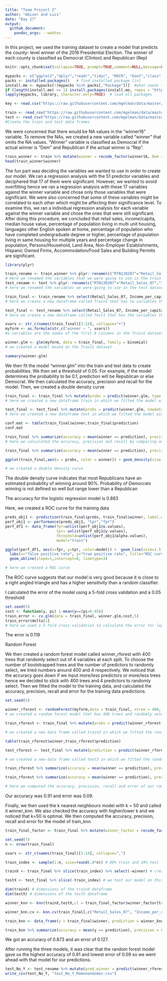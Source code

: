 ```yaml
---
title: "Team Project 2" 
author: "Abizer and Luis"
date: "Day 17"
output: 
  github_document:
    pandoc_args: --webtex
---
```


In this project, we used the training dataset to create a model that predicts the county- level winner of the 2016 Presidential Election. The winner of each county is classified as Democrat (Clinton) and Republican (Rep)

```r
knitr::opts_chunk$set(collapse=TRUE, prompt=TRUE,comment=NULL,message=FALSE, echo = FALSE, include=TRUE, fig.width = 9, fig.height = 4) #This code chunk ensures that there are no commands in output file.
```

```r
mypacks <- c("ggplot2","dplyr","readr","tidyr", "ROCR", "boot","class","randomForest","e1071", "stringr","partykit","rpart","plyr")  # what packages are needed?
packs <- installed.packages()   # find installed package list
install.me <- mypacks[!(mypacks %in% packs[,"Package"])]  #what needs to be installed?
if (length(install.me) >= 1) install.packages(install.me, repos = "http://cran.us.r-project.org")   # install (if needed)
lapply(mypacks, library, character.only=TRUE)  # load all packages
```

```r
key <- read.csv("https://raw.githubusercontent.com/mgelman/data/master/county_facts_dictionary.csv") #Read the key file
```


```r
train <- read_csv("https://raw.githubusercontent.com/mgelman/data/master/train.csv")
test <- read_csv("https://raw.githubusercontent.com/mgelman/data/master/test_No_Y.csv")
#Create the train and test data frames
```

We were concerned that there would be NA values in the “winner16” variable. To remove the NAs, we created a new variable called “winner” that omits the NA values. “Winner” variable is classified as Democrat if the actual winner is “Dem” and Republican if the actual winner is “Rep”.

```r
train_winner <- train %>% mutate(winner = recode_factor(winner16, Dem = "Democrat", Rep = "Republican")) %>% na.omit()
head(train_winner$winner)
```

The fun part was deciding the variables we wanted to use in order to create our model. We ran a regression analysis with the 51 predictor variables and deciphered that 17 of them were significant. However, we wanted to avoid overfitting hence we ran a regression analysis with these 17 variables against the winner variable and chose only those variables that were significant. We were also concerned that some of these variables might be correlated to each other which might be affecting their significance level. To examine this, we ran a individual regression analysis for each variable against the winner variable and chose the ones that were still significant. After doing this procedure, we concluded that retail sales, income/capita, median house value, percentage of population living in multi unit housing, languages other English spoken at home, percentage of population who have completed undergraduate degree or higher, percentage of population living in same housing for multiple years and percentage change in population, Persons/Household, Land Area, Non-Employer Establishments, Hispanic Owned Firms, Accommodation/Food Sales and Building Permits are significant.


```r
library(plyr)

train_rename <- train_winner %>% plyr::rename(c("RTN130207"="Retail_Sales_07","INC910213"="Income_per_capita","HSG096213"="Percent_multi_unit_housing","POP715213"="Percent_living_in_same_house_multiple_years","HSG495213"="Median_house_value","POP815213"="Spoken_non_english_lang","EDU635213"="Percent_Highschool_grad","EDU685213"="Percent_Undergrad","AGE295214"="percent_under_18","AGE775214"="percent_over_65","PST120214"="percent_change_in_pop","HSD310213"="Persons_per_Household","LND110210"="Land_Area","NES010213"= "Nonemployer_establishments","SBO415207"="Hispanic_firms","AFN120207"="Accomodation_Food_Sales", "BPS030214"="Building_Permits"))
# Here we renamed the variables that we were going to use in the train dataset and saved the data frame as train1
test_rename <- test %>% plyr::rename(c("RTN130207"="Retail_Sales_07","INC910213"="Income_per_capita","HSG096213"="Percent_multi_unit_housing","HSG495213"="Median_house_value","POP815213"="Spoken_non_english_lang","EDU635213"="Percent_Highschool_grad","POP715213"="Percent_living_in_same_house_multiple_years","EDU685213"="Percent_Undergrad","AGE295214"="percent_under_18","AGE775214"="percent_over_65","PST120214"="percent_change_in_pop","HSD310213"="Persons_per_Household","LND110210"="Land_Area","NES010213"= "Nonemployer_establishments","SBO415207"="Hispanic_firms", "AFN120207"="Accomodation_Food_Sales","BPS030214"="Building_Permits")) 
# here we renamed the variables we were going to use in the test dataset and saved the object as test1

train_final <- train_rename %>% select(Retail_Sales_07, Income_per_capita, Median_house_value,Percent_multi_unit_housing, Spoken_non_english_lang, Percent_Undergrad,  Percent_living_in_same_house_multiple_years, percent_change_in_pop, Persons_per_Household,Land_Area, Nonemployer_establishments, Hispanic_firms, Accomodation_Food_Sales, Building_Permits, winner)
# here we create a new dataframe called Train1 that has te variables that we want

test_final <- test_rename %>% select(Retail_Sales_07, Income_per_capita, Median_house_value, Spoken_non_english_lang, Percent_multi_unit_housing,Percent_living_in_same_house_multiple_years, Percent_Undergrad, percent_change_in_pop, Persons_per_Household,Land_Area,Nonemployer_establishments, Hispanic_firms, Accomodation_Food_Sales, Building_Permits)
# here we create a new dataframe called Test1 that has the variables that we want

xvars <- str_c(names(train_final)[1:14], collapse="+")
myform <- as.formula(str_c("winner ~ ", xvars))
#x-variables are the names of the first 8 columns in the Train1 dataset

winner.glm <- glm(myform, data = train_final, family = binomial)
# we created a model based on the Train1 dataset

summary(winner.glm)
```


We then fit the model "winner.glm" into the train and test data to create probabilities. We then set a threshold of 0.05. For example, if the model determines the probability to be 0.1, prediction will be Republican or else Democrat. We then calculated the accuracy, precision and recall for the model. Then, we created a double density curve

```r
train_final <- train_final %>% mutate(probs = predict(winner.glm, type = "response"),prediction = ifelse(probs >= 0.05,"Republican","Democrat"))
# here we created a new dataframe train in which we fitted the model winner.glm to the training data and included the probabilities and predictions

test_final <- test_final %>% mutate(probs = predict(winner.glm, newdata = test_final, type = "response"),prediction = ifelse(probs >= 0.05,"Republican","Democrat"))
# here we created a new dataframe test in which we fitted the model winner.glm to the testing data and included the probabilities and predictions

conf.mat <- table(train_final$winner,train_final$prediction)
conf.mat

train_final %>% summarize(accuracy = mean(winner == prediction), precision = sum(winner == "Republican" & prediction == "Republican")/sum(prediction == "Republican"), recall = sum(winner == "Republican" & prediction == "Republican")/sum(winner == "Republican"))
# here we calculated the accuracy, precision and recall by comparing our predictions to the actual winners

train_final %>% summarize(accuracy = mean(winner == prediction), precision = sum(winner == "Democrat" & prediction == "Democrat")/sum(prediction == "Democrat"), recall = sum(winner == "Democrat" & prediction == "Democrat")/sum(winner == "Democrat"))

ggplot(train_final,aes(x = probs, color = winner)) + geom_density(size = 1.5) + ggtitle("Forecasted Winner Probabilities ")

# we created a double density curve
```

The double density curve indicates that most Republicans have an estimated probability of winning around 90%. Probability of Democrats winning is not defined so well but range lower than a Republican

The accuracy for the logistic regression model is 0.883

Here, we created a ROC curve for the training data
```r
preds_obj1 <- prediction(train_final$probs, train_final$winner, label.ordering=c("Democrat","Republican"))
perf_obj1 <- performance(preds_obj1, "tpr","fpr")
perf_df1 <- data_frame(fpr=unlist(perf_obj1@x.values),
                       tpr= unlist(perf_obj1@y.values),
                       threshold=unlist(perf_obj1@alpha.values), 
                       model="train")

ggplot(perf_df1, aes(x=fpr, y=tpr, color=model)) +  geom_line(size=1.5) + 
  labs(x="false positive rate", y="true positive rate", title="ROC curve for logistic regression") + 
  geom_abline(slope=1,intercept=0, linetype=3) 

# here we created a ROC curve
```

The ROC curve suggests that our model is very good because it is close to a right angled triangle and has a higher sensitivity than a random classifier.

I calculated the error of the model using a 5-fold cross validation and a 0.05 threshold

```r
set.seed(5)
cost <- function(y, pi) 1-mean(y==(pi>0.05))
train_error <- cv.glm(data = train_final, winner.glm,cost,5)
train_error$delta[1]
# here we used a 5-fold cross validation to calculate the error for logistic regression model
```

The error is 0.119

Random Forest

We then created a random forest model called winner_rforest with 400 trees that randomly select out of 4 variables at each split. To choose the number of bootstrapped trees and the number of predictors to randomly select, we tried numbers around 400 and 4 respectively. We noticed that the accuracy goes down if we input more/less predictors or more/less trees hence we decided to stick with 400 trees and 4 predictors to randomly select. Then we fitted the model to the training data, and calculated the accuracy, precision, recall and error for the training data predictions. 


```r
set.seed(5)

winner_rforest <- randomForest(myform,data = train_final, ntree = 400, mtry = 4)
# we created a random forest model that has 400 trees and randomly selects out of 4 variables at each split

train_rforest <- train_final %>% mutate(probs = predict(winner_rforest, type = "prob")[,2],prediction = predict(winner_rforest, type = "response"))

# we created a new data frame called train3 in which we fitted the random forest model that we created to the training dataset and computed the predictions 

table(train_rforest$winner,train_rforest$prediction)

test_rforest <- test_final %>% mutate(prediction = predict(winner_rforest,type = "response",newdata = test_final))

# we created a new data frame called test3 in which we fitted the random forest model that we created to the testing dataset and computed the predictions 

train_rforest %>% summarize(accuracy = mean(winner == prediction), precision = sum(winner == "Republican" & prediction == "Republican")/sum(prediction == "Republican"), recall = sum(winner == "Republican" & prediction == "Republican")/sum(winner == "Republican"), error = 1 - accuracy)

train_rforest %>% summarize(accuracy = mean(winner == prediction), precision = sum(winner == "Democrat" & prediction == "Democrat")/sum(prediction == "Democrat"), recall = sum(winner == "Democrat" & prediction == "Democrat")/sum(winner == "Democrat"))

# here we computed the accuracy, precision, recall and error of our random forest model by comparing the predictions to the actual winners

```

Our accuracy was 0.91 and error was 0.09. 

Finally, we then used the k nearest neighbours model with k = 50 and called it winner_knn. We also checked the accuracy with higher/lower k and we noticed that k=50 is optimal. We then computed the accuracy, precision, recall and error for the model of train_knn. 

```r
train_final_factor <- train_final %>% mutate(winner_factor = recode_factor(winner, Dem = "Democrat", Rep = "Republican")) %>% na.omit()

set.seed(7)
n <- nrow(train_final)

xvars <- str_c(names(train_final)[1:14], collapse=",")

train_index <- sample(1:n, size=round(.8*n)) # 80% train and 20% test

trainX <- train_final %>% slice(train_index) %>% select(-winner) # created a new dataframe on which we train our model

testX <- test_final %>% slice(-train_index) # we test our model on this dataframe

dim(trainX) # dimensions of the trainX dataframe
dim(testX) # dimensions of the testX dataframe

winner_knn <- knn(trainX,testX,cl = train_final_factor$winner_factor[train_index],k=10) # created a k-nearest neighbor model with k = 10

winner_knn.cv <- knn.cv(train_final[,c("Retail_Sales_07", "Income_per_capita", "Median_house_value","Percent_multi_unit_housing", "Spoken_non_english_lang", "Percent_Undergrad",  "Percent_living_in_same_house_multiple_years", "percent_change_in_pop","Persons_per_Household","Land_Area", "Nonemployer_establishments", "Hispanic_firms", "Accomodation_Food_Sales", "Building_Permits")],cl = train_final_factor$winner_factor,k=50) # here we do cross validation and majority wins 

train_knn <- data_frame(y = train_final$winner, prediction = winner_knn.cv) # dataframe of predictions from the cross validation model

train_knn %>% summarize(accuracy = mean(y == prediction), precision = sum(y == "Republican" & prediction == "Republican")/sum(prediction == "Republican"),recall = sum(y == "Republican" & prediction == "Republican")/sum(y == "Republican"), error = 1 - accuracy) # computed the accuracy, precision, recall and error of k-nearest neighbors model by comparing the predictions with the actual 
```

We got an accuracy of 0.873 and an error of 0.127. 


After running the three models, it was clear that the random forest model gave us the highest accuracy of 0.91 and lowest error of 0.09 so we went ahead with that model for our predictions.


```r
test_No_Y <- test_rename %>% mutate(pred_winner = predict(winner_rforest, type = "response",newdata = test_rename))
write_csv(test_No_Y, "test_No_Y_MamnoonGomez.csv")
```
